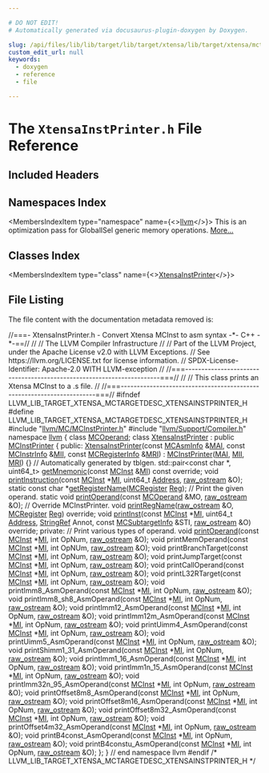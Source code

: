 ```yaml
---

# DO NOT EDIT!
# Automatically generated via docusaurus-plugin-doxygen by Doxygen.

slug: /api/files/lib/lib/target/lib/target/xtensa/lib/target/xtensa/mctargetdesc/xtensainstprinter-h
custom_edit_url: null
keywords:
  - doxygen
  - reference
  - file

---
```





# The `XtensaInstPrinter.h` File Reference

<DoxygenPage pluginConfig={pluginConfig}>



## Included Headers

<IncludesList>
<IncludesListItem
  filePath="llvm/MC/MCInstPrinter.h"
  permalink="/docs/api/files/include/include/llvm/include/llvm/mc/mcinstprinter-h"
  isLocal="true" />
<IncludesListItem
  filePath="llvm/Support/Compiler.h"
  permalink="/docs/api/files/include/include/llvm/include/llvm/support/compiler-h"
  isLocal="true" />
</IncludesList>

## Namespaces Index

<MembersIndex>

<MembersIndexItem
  type="namespace"
  name={<><a href="/docs/api/namespaces/llvm">llvm</a></>}>
This is an optimization pass for GlobalISel generic memory operations. <a href="/docs/api/namespaces/llvm/#details">More...</a>
</MembersIndexItem>

</MembersIndex>

## Classes Index

<MembersIndex>

<MembersIndexItem
  type="class"
  name={<><a href="/docs/api/classes/llvm/xtensainstprinter">XtensaInstPrinter</a></>}>
</MembersIndexItem>

</MembersIndex>


## File Listing

The file content with the documentation metadata removed is:

<ProgramListing>

<Link id="l00001" /><CodeLine lineNumber="1"><span class="doxyHighlightComment">//===- XtensaInstPrinter.h - Convert Xtensa MCInst to asm syntax -&#42;- C++ -&#42;-==//</span></CodeLine>
<Link id="l00002" /><CodeLine lineNumber="2"><span class="doxyHighlightComment">//</span></CodeLine>
<Link id="l00003" /><CodeLine lineNumber="3"><span class="doxyHighlightComment">//                     The LLVM Compiler Infrastructure</span></CodeLine>
<Link id="l00004" /><CodeLine lineNumber="4"><span class="doxyHighlightComment">//</span></CodeLine>
<Link id="l00005" /><CodeLine lineNumber="5"><span class="doxyHighlightComment">// Part of the LLVM Project, under the Apache License v2.0 with LLVM Exceptions.</span></CodeLine>
<Link id="l00006" /><CodeLine lineNumber="6"><span class="doxyHighlightComment">// See https://llvm.org/LICENSE.txt for license information.</span></CodeLine>
<Link id="l00007" /><CodeLine lineNumber="7"><span class="doxyHighlightComment">// SPDX-License-Identifier: Apache-2.0 WITH LLVM-exception</span></CodeLine>
<Link id="l00008" /><CodeLine lineNumber="8"><span class="doxyHighlightComment">//</span></CodeLine>
<Link id="l00009" /><CodeLine lineNumber="9"><span class="doxyHighlightComment">//===----------------------------------------------------------------------===//</span></CodeLine>
<Link id="l00010" /><CodeLine lineNumber="10"><span class="doxyHighlightComment">//</span></CodeLine>
<Link id="l00011" /><CodeLine lineNumber="11"><span class="doxyHighlightComment">// This class prints an Xtensa MCInst to a .s file.</span></CodeLine>
<Link id="l00012" /><CodeLine lineNumber="12"><span class="doxyHighlightComment">//</span></CodeLine>
<Link id="l00013" /><CodeLine lineNumber="13"><span class="doxyHighlightComment">//===----------------------------------------------------------------------===//</span></CodeLine>
<Link id="l00014" /><CodeLine lineNumber="14"></CodeLine>
<Link id="l00015" /><CodeLine lineNumber="15"><span class="doxyHighlightPreprocessor">#ifndef LLVM&#95;LIB&#95;TARGET&#95;XTENSA&#95;MCTARGETDESC&#95;XTENSAINSTPRINTER&#95;H</span></CodeLine>
<Link id="l00016" /><CodeLine lineNumber="16"><span class="doxyHighlightPreprocessor">#define LLVM&#95;LIB&#95;TARGET&#95;XTENSA&#95;MCTARGETDESC&#95;XTENSAINSTPRINTER&#95;H</span></CodeLine>
<Link id="l00017" /><CodeLine lineNumber="17"></CodeLine>
<Link id="l00018" /><CodeLine lineNumber="18"><span class="doxyHighlightPreprocessor">#include &quot;<a href="/docs/api/files/include/include/llvm/include/llvm/mc/mcinstprinter-h">llvm/MC/MCInstPrinter.h</a>&quot;</span></CodeLine>
<Link id="l00019" /><CodeLine lineNumber="19"><span class="doxyHighlightPreprocessor">#include &quot;<a href="/docs/api/files/include/include/llvm/include/llvm/support/compiler-h">llvm/Support/Compiler.h</a>&quot;</span></CodeLine>
<Link id="l00020" /><CodeLine lineNumber="20"></CodeLine>
<Link id="l00021" /><CodeLine lineNumber="21"><span class="doxyHighlightKeyword">namespace </span><span class="doxyHighlight"><a href="/docs/api/namespaces/llvm">llvm</a> &#123;</span></CodeLine>
<Link id="l00022" /><CodeLine lineNumber="22"><span class="doxyHighlightKeyword">class </span><span class="doxyHighlight"><a href="/docs/api/classes/llvm/mcoperand">MCOperand</a>;</span></CodeLine>
<Link id="l00023" /><CodeLine lineNumber="23"></CodeLine>
<Link id="l00024" /><CodeLine lineNumber="24" lineLink="/docs/api/classes/llvm/xtensainstprinter"><span class="doxyHighlightKeyword">class </span><span class="doxyHighlight"><a href="/docs/api/classes/llvm/xtensainstprinter/#ab242fc996d13d86bde98459d6cede9aa">XtensaInstPrinter</a> : </span><span class="doxyHighlightKeyword">public</span><span class="doxyHighlight"> <a href="/docs/api/classes/llvm/mcinstprinter/#af0525fc87f3e2054109908599d21098d">MCInstPrinter</a> &#123;</span></CodeLine>
<Link id="l00025" /><CodeLine lineNumber="25"><span class="doxyHighlightKeyword">public</span><span class="doxyHighlight">:</span></CodeLine>
<Link id="l00026" /><CodeLine lineNumber="26" lineLink="/docs/api/classes/llvm/xtensainstprinter/#ab242fc996d13d86bde98459d6cede9aa"><span class="doxyHighlight">  <a href="/docs/api/classes/llvm/xtensainstprinter/#ab242fc996d13d86bde98459d6cede9aa">XtensaInstPrinter</a>(</span><span class="doxyHighlightKeyword">const</span><span class="doxyHighlight"> <a href="/docs/api/classes/llvm/mcasminfo">MCAsmInfo</a> &amp;<a href="/docs/api/classes/llvm/mcinstprinter/#aacb2bfbafa57a37e627bf1334d349bc6">MAI</a>, </span><span class="doxyHighlightKeyword">const</span><span class="doxyHighlight"> <a href="/docs/api/classes/llvm/mcinstrinfo">MCInstrInfo</a> &amp;<a href="/docs/api/classes/llvm/mcinstprinter/#a41acdb280262403252bc72f6d3f23f7a">MII</a>,</span></CodeLine>
<Link id="l00027" /><CodeLine lineNumber="27"><span class="doxyHighlight">                    </span><span class="doxyHighlightKeyword">const</span><span class="doxyHighlight"> <a href="/docs/api/classes/llvm/mcregisterinfo">MCRegisterInfo</a> &amp;<a href="/docs/api/classes/llvm/mcinstprinter/#aaaeadf26b0e3ae38625c5469231bbce6">MRI</a>)</span></CodeLine>
<Link id="l00028" /><CodeLine lineNumber="28"><span class="doxyHighlight">      : <a href="/docs/api/classes/llvm/mcinstprinter/#af0525fc87f3e2054109908599d21098d">MCInstPrinter</a>(<a href="/docs/api/classes/llvm/mcinstprinter/#aacb2bfbafa57a37e627bf1334d349bc6">MAI</a>, <a href="/docs/api/classes/llvm/mcinstprinter/#a41acdb280262403252bc72f6d3f23f7a">MII</a>, <a href="/docs/api/classes/llvm/mcinstprinter/#aaaeadf26b0e3ae38625c5469231bbce6">MRI</a>) &#123;&#125;</span></CodeLine>
<Link id="l00029" /><CodeLine lineNumber="29"></CodeLine>
<Link id="l00030" /><CodeLine lineNumber="30"><span class="doxyHighlight">  </span><span class="doxyHighlightComment">// Automatically generated by tblgen.</span></CodeLine>
<Link id="l00031" /><CodeLine lineNumber="31"><span class="doxyHighlight">  std::pair&lt;const char &#42;, uint64&#95;t&gt;</span></CodeLine>
<Link id="l00032" /><CodeLine lineNumber="32" lineLink="/docs/api/classes/llvm/xtensainstprinter/#ab08d8f317acb1401717c30fa9a6fb3d1"><span class="doxyHighlight">  <a href="/docs/api/classes/llvm/xtensainstprinter/#ab08d8f317acb1401717c30fa9a6fb3d1">getMnemonic</a>(</span><span class="doxyHighlightKeyword">const</span><span class="doxyHighlight"> <a href="/docs/api/classes/llvm/mcinst">MCInst</a> &amp;<a href="/docs/api/files/lib/lib/codegen/lib/codegen/globalisel/irtranslator-cpp/#abe44dfdea65b4f7e11e0a608ab708b76">MI</a>) </span><span class="doxyHighlightKeyword">const override</span><span class="doxyHighlight">;</span></CodeLine>
<Link id="l00033" /><CodeLine lineNumber="33" lineLink="/docs/api/classes/llvm/xtensainstprinter/#a717f8c157d98b03b35ef2a21c614404f"><span class="doxyHighlight">  </span><span class="doxyHighlightKeywordType">void</span><span class="doxyHighlight"> <a href="/docs/api/classes/llvm/xtensainstprinter/#a717f8c157d98b03b35ef2a21c614404f">printInstruction</a>(</span><span class="doxyHighlightKeyword">const</span><span class="doxyHighlight"> <a href="/docs/api/classes/llvm/mcinst">MCInst</a> &#42;<a href="/docs/api/files/lib/lib/codegen/lib/codegen/globalisel/irtranslator-cpp/#abe44dfdea65b4f7e11e0a608ab708b76">MI</a>, uint64&#95;t <a href="/docs/api/namespaces/llvm/#a8e02bbea14c70bab55fbc1384e1472d9add7bf230fde8d4836917806aff6a6b27">Address</a>, <a href="/docs/api/classes/llvm/raw-ostream">raw&#95;ostream</a> &amp;O);</span></CodeLine>
<Link id="l00034" /><CodeLine lineNumber="34" lineLink="/docs/api/classes/llvm/xtensainstprinter/#a96ae823b2970feb71038752d8e76290d"><span class="doxyHighlight">  </span><span class="doxyHighlightKeyword">static</span><span class="doxyHighlight"> </span><span class="doxyHighlightKeyword">const</span><span class="doxyHighlight"> </span><span class="doxyHighlightKeywordType">char</span><span class="doxyHighlight"> &#42;<a href="/docs/api/classes/llvm/xtensainstprinter/#a96ae823b2970feb71038752d8e76290d">getRegisterName</a>(<a href="/docs/api/classes/llvm/mcregister">MCRegister</a> <a href="/docs/api/files/lib/lib/codegen/machinesink-cpp/#a359e1ff26f6d466d927a61aae45b05c3">Reg</a>);</span></CodeLine>
<Link id="l00035" /><CodeLine lineNumber="35"></CodeLine>
<Link id="l00036" /><CodeLine lineNumber="36"><span class="doxyHighlight">  </span><span class="doxyHighlightComment">// Print the given operand.</span></CodeLine>
<Link id="l00037" /><CodeLine lineNumber="37"><span class="doxyHighlight">  </span><span class="doxyHighlightKeyword">static</span><span class="doxyHighlight"> </span><span class="doxyHighlightKeywordType">void</span><span class="doxyHighlight"> <a href="/docs/api/classes/llvm/xtensainstprinter/#a9f811f31e57e6c1f82e14088b2d87b91">printOperand</a>(</span><span class="doxyHighlightKeyword">const</span><span class="doxyHighlight"> <a href="/docs/api/classes/llvm/mcoperand">MCOperand</a> &amp;MO, <a href="/docs/api/classes/llvm/raw-ostream">raw&#95;ostream</a> &amp;O);</span></CodeLine>
<Link id="l00038" /><CodeLine lineNumber="38"></CodeLine>
<Link id="l00039" /><CodeLine lineNumber="39"><span class="doxyHighlight">  </span><span class="doxyHighlightComment">// Override MCInstPrinter.</span></CodeLine>
<Link id="l00040" /><CodeLine lineNumber="40"><span class="doxyHighlight">  </span><span class="doxyHighlightKeywordType">void</span><span class="doxyHighlight"> <a href="/docs/api/classes/llvm/xtensainstprinter/#a9e270012aae288281f4ad8ba005fb800">printRegName</a>(<a href="/docs/api/classes/llvm/raw-ostream">raw&#95;ostream</a> &amp;O, <a href="/docs/api/classes/llvm/mcregister">MCRegister</a> <a href="/docs/api/files/lib/lib/codegen/machinesink-cpp/#a359e1ff26f6d466d927a61aae45b05c3">Reg</a>) </span><span class="doxyHighlightKeyword">override</span><span class="doxyHighlight">;</span></CodeLine>
<Link id="l00041" /><CodeLine lineNumber="41"><span class="doxyHighlight">  </span><span class="doxyHighlightKeywordType">void</span><span class="doxyHighlight"> <a href="/docs/api/classes/llvm/xtensainstprinter/#a0aa86a498b3f4382b0440dad553486a5">printInst</a>(</span><span class="doxyHighlightKeyword">const</span><span class="doxyHighlight"> <a href="/docs/api/classes/llvm/mcinst">MCInst</a> &#42;<a href="/docs/api/files/lib/lib/codegen/lib/codegen/globalisel/irtranslator-cpp/#abe44dfdea65b4f7e11e0a608ab708b76">MI</a>, uint64&#95;t <a href="/docs/api/namespaces/llvm/#a8e02bbea14c70bab55fbc1384e1472d9add7bf230fde8d4836917806aff6a6b27">Address</a>, <a href="/docs/api/classes/llvm/stringref">StringRef</a> Annot,</span></CodeLine>
<Link id="l00042" /><CodeLine lineNumber="42"><span class="doxyHighlight">                 </span><span class="doxyHighlightKeyword">const</span><span class="doxyHighlight"> <a href="/docs/api/classes/llvm/mcsubtargetinfo">MCSubtargetInfo</a> &amp;STI, <a href="/docs/api/classes/llvm/raw-ostream">raw&#95;ostream</a> &amp;O) </span><span class="doxyHighlightKeyword">override</span><span class="doxyHighlight">;</span></CodeLine>
<Link id="l00043" /><CodeLine lineNumber="43"></CodeLine>
<Link id="l00044" /><CodeLine lineNumber="44"><span class="doxyHighlightKeyword">private</span><span class="doxyHighlight">:</span></CodeLine>
<Link id="l00045" /><CodeLine lineNumber="45"><span class="doxyHighlight">  </span><span class="doxyHighlightComment">// Print various types of operand.</span></CodeLine>
<Link id="l00046" /><CodeLine lineNumber="46"><span class="doxyHighlight">  </span><span class="doxyHighlightKeywordType">void</span><span class="doxyHighlight"> <a href="/docs/api/classes/llvm/xtensainstprinter/#a9f811f31e57e6c1f82e14088b2d87b91">printOperand</a>(</span><span class="doxyHighlightKeyword">const</span><span class="doxyHighlight"> <a href="/docs/api/classes/llvm/mcinst">MCInst</a> &#42;<a href="/docs/api/files/lib/lib/codegen/lib/codegen/globalisel/irtranslator-cpp/#abe44dfdea65b4f7e11e0a608ab708b76">MI</a>, </span><span class="doxyHighlightKeywordType">int</span><span class="doxyHighlight"> OpNum, <a href="/docs/api/classes/llvm/raw-ostream">raw&#95;ostream</a> &amp;O);</span></CodeLine>
<Link id="l00047" /><CodeLine lineNumber="47"><span class="doxyHighlight">  </span><span class="doxyHighlightKeywordType">void</span><span class="doxyHighlight"> printMemOperand(</span><span class="doxyHighlightKeyword">const</span><span class="doxyHighlight"> <a href="/docs/api/classes/llvm/mcinst">MCInst</a> &#42;<a href="/docs/api/files/lib/lib/codegen/lib/codegen/globalisel/irtranslator-cpp/#abe44dfdea65b4f7e11e0a608ab708b76">MI</a>, </span><span class="doxyHighlightKeywordType">int</span><span class="doxyHighlight"> OpNUm, <a href="/docs/api/classes/llvm/raw-ostream">raw&#95;ostream</a> &amp;O);</span></CodeLine>
<Link id="l00048" /><CodeLine lineNumber="48"><span class="doxyHighlight">  </span><span class="doxyHighlightKeywordType">void</span><span class="doxyHighlight"> printBranchTarget(</span><span class="doxyHighlightKeyword">const</span><span class="doxyHighlight"> <a href="/docs/api/classes/llvm/mcinst">MCInst</a> &#42;<a href="/docs/api/files/lib/lib/codegen/lib/codegen/globalisel/irtranslator-cpp/#abe44dfdea65b4f7e11e0a608ab708b76">MI</a>, </span><span class="doxyHighlightKeywordType">int</span><span class="doxyHighlight"> OpNum, <a href="/docs/api/classes/llvm/raw-ostream">raw&#95;ostream</a> &amp;O);</span></CodeLine>
<Link id="l00049" /><CodeLine lineNumber="49"><span class="doxyHighlight">  </span><span class="doxyHighlightKeywordType">void</span><span class="doxyHighlight"> printJumpTarget(</span><span class="doxyHighlightKeyword">const</span><span class="doxyHighlight"> <a href="/docs/api/classes/llvm/mcinst">MCInst</a> &#42;<a href="/docs/api/files/lib/lib/codegen/lib/codegen/globalisel/irtranslator-cpp/#abe44dfdea65b4f7e11e0a608ab708b76">MI</a>, </span><span class="doxyHighlightKeywordType">int</span><span class="doxyHighlight"> OpNum, <a href="/docs/api/classes/llvm/raw-ostream">raw&#95;ostream</a> &amp;O);</span></CodeLine>
<Link id="l00050" /><CodeLine lineNumber="50"><span class="doxyHighlight">  </span><span class="doxyHighlightKeywordType">void</span><span class="doxyHighlight"> printCallOperand(</span><span class="doxyHighlightKeyword">const</span><span class="doxyHighlight"> <a href="/docs/api/classes/llvm/mcinst">MCInst</a> &#42;<a href="/docs/api/files/lib/lib/codegen/lib/codegen/globalisel/irtranslator-cpp/#abe44dfdea65b4f7e11e0a608ab708b76">MI</a>, </span><span class="doxyHighlightKeywordType">int</span><span class="doxyHighlight"> OpNum, <a href="/docs/api/classes/llvm/raw-ostream">raw&#95;ostream</a> &amp;O);</span></CodeLine>
<Link id="l00051" /><CodeLine lineNumber="51"><span class="doxyHighlight">  </span><span class="doxyHighlightKeywordType">void</span><span class="doxyHighlight"> printL32RTarget(</span><span class="doxyHighlightKeyword">const</span><span class="doxyHighlight"> <a href="/docs/api/classes/llvm/mcinst">MCInst</a> &#42;<a href="/docs/api/files/lib/lib/codegen/lib/codegen/globalisel/irtranslator-cpp/#abe44dfdea65b4f7e11e0a608ab708b76">MI</a>, </span><span class="doxyHighlightKeywordType">int</span><span class="doxyHighlight"> OpNum, <a href="/docs/api/classes/llvm/raw-ostream">raw&#95;ostream</a> &amp;O);</span></CodeLine>
<Link id="l00052" /><CodeLine lineNumber="52"></CodeLine>
<Link id="l00053" /><CodeLine lineNumber="53"><span class="doxyHighlight">  </span><span class="doxyHighlightKeywordType">void</span><span class="doxyHighlight"> printImm8&#95;AsmOperand(</span><span class="doxyHighlightKeyword">const</span><span class="doxyHighlight"> <a href="/docs/api/classes/llvm/mcinst">MCInst</a> &#42;<a href="/docs/api/files/lib/lib/codegen/lib/codegen/globalisel/irtranslator-cpp/#abe44dfdea65b4f7e11e0a608ab708b76">MI</a>, </span><span class="doxyHighlightKeywordType">int</span><span class="doxyHighlight"> OpNum, <a href="/docs/api/classes/llvm/raw-ostream">raw&#95;ostream</a> &amp;O);</span></CodeLine>
<Link id="l00054" /><CodeLine lineNumber="54"><span class="doxyHighlight">  </span><span class="doxyHighlightKeywordType">void</span><span class="doxyHighlight"> printImm8&#95;sh8&#95;AsmOperand(</span><span class="doxyHighlightKeyword">const</span><span class="doxyHighlight"> <a href="/docs/api/classes/llvm/mcinst">MCInst</a> &#42;<a href="/docs/api/files/lib/lib/codegen/lib/codegen/globalisel/irtranslator-cpp/#abe44dfdea65b4f7e11e0a608ab708b76">MI</a>, </span><span class="doxyHighlightKeywordType">int</span><span class="doxyHighlight"> OpNum, <a href="/docs/api/classes/llvm/raw-ostream">raw&#95;ostream</a> &amp;O);</span></CodeLine>
<Link id="l00055" /><CodeLine lineNumber="55"><span class="doxyHighlight">  </span><span class="doxyHighlightKeywordType">void</span><span class="doxyHighlight"> printImm12&#95;AsmOperand(</span><span class="doxyHighlightKeyword">const</span><span class="doxyHighlight"> <a href="/docs/api/classes/llvm/mcinst">MCInst</a> &#42;<a href="/docs/api/files/lib/lib/codegen/lib/codegen/globalisel/irtranslator-cpp/#abe44dfdea65b4f7e11e0a608ab708b76">MI</a>, </span><span class="doxyHighlightKeywordType">int</span><span class="doxyHighlight"> OpNum, <a href="/docs/api/classes/llvm/raw-ostream">raw&#95;ostream</a> &amp;O);</span></CodeLine>
<Link id="l00056" /><CodeLine lineNumber="56"><span class="doxyHighlight">  </span><span class="doxyHighlightKeywordType">void</span><span class="doxyHighlight"> printImm12m&#95;AsmOperand(</span><span class="doxyHighlightKeyword">const</span><span class="doxyHighlight"> <a href="/docs/api/classes/llvm/mcinst">MCInst</a> &#42;<a href="/docs/api/files/lib/lib/codegen/lib/codegen/globalisel/irtranslator-cpp/#abe44dfdea65b4f7e11e0a608ab708b76">MI</a>, </span><span class="doxyHighlightKeywordType">int</span><span class="doxyHighlight"> OpNum, <a href="/docs/api/classes/llvm/raw-ostream">raw&#95;ostream</a> &amp;O);</span></CodeLine>
<Link id="l00057" /><CodeLine lineNumber="57"><span class="doxyHighlight">  </span><span class="doxyHighlightKeywordType">void</span><span class="doxyHighlight"> printUimm4&#95;AsmOperand(</span><span class="doxyHighlightKeyword">const</span><span class="doxyHighlight"> <a href="/docs/api/classes/llvm/mcinst">MCInst</a> &#42;<a href="/docs/api/files/lib/lib/codegen/lib/codegen/globalisel/irtranslator-cpp/#abe44dfdea65b4f7e11e0a608ab708b76">MI</a>, </span><span class="doxyHighlightKeywordType">int</span><span class="doxyHighlight"> OpNum, <a href="/docs/api/classes/llvm/raw-ostream">raw&#95;ostream</a> &amp;O);</span></CodeLine>
<Link id="l00058" /><CodeLine lineNumber="58"><span class="doxyHighlight">  </span><span class="doxyHighlightKeywordType">void</span><span class="doxyHighlight"> printUimm5&#95;AsmOperand(</span><span class="doxyHighlightKeyword">const</span><span class="doxyHighlight"> <a href="/docs/api/classes/llvm/mcinst">MCInst</a> &#42;<a href="/docs/api/files/lib/lib/codegen/lib/codegen/globalisel/irtranslator-cpp/#abe44dfdea65b4f7e11e0a608ab708b76">MI</a>, </span><span class="doxyHighlightKeywordType">int</span><span class="doxyHighlight"> OpNum, <a href="/docs/api/classes/llvm/raw-ostream">raw&#95;ostream</a> &amp;O);</span></CodeLine>
<Link id="l00059" /><CodeLine lineNumber="59"><span class="doxyHighlight">  </span><span class="doxyHighlightKeywordType">void</span><span class="doxyHighlight"> printShimm1&#95;31&#95;AsmOperand(</span><span class="doxyHighlightKeyword">const</span><span class="doxyHighlight"> <a href="/docs/api/classes/llvm/mcinst">MCInst</a> &#42;<a href="/docs/api/files/lib/lib/codegen/lib/codegen/globalisel/irtranslator-cpp/#abe44dfdea65b4f7e11e0a608ab708b76">MI</a>, </span><span class="doxyHighlightKeywordType">int</span><span class="doxyHighlight"> OpNum, <a href="/docs/api/classes/llvm/raw-ostream">raw&#95;ostream</a> &amp;O);</span></CodeLine>
<Link id="l00060" /><CodeLine lineNumber="60"><span class="doxyHighlight">  </span><span class="doxyHighlightKeywordType">void</span><span class="doxyHighlight"> printImm1&#95;16&#95;AsmOperand(</span><span class="doxyHighlightKeyword">const</span><span class="doxyHighlight"> <a href="/docs/api/classes/llvm/mcinst">MCInst</a> &#42;<a href="/docs/api/files/lib/lib/codegen/lib/codegen/globalisel/irtranslator-cpp/#abe44dfdea65b4f7e11e0a608ab708b76">MI</a>, </span><span class="doxyHighlightKeywordType">int</span><span class="doxyHighlight"> OpNum, <a href="/docs/api/classes/llvm/raw-ostream">raw&#95;ostream</a> &amp;O);</span></CodeLine>
<Link id="l00061" /><CodeLine lineNumber="61"><span class="doxyHighlight">  </span><span class="doxyHighlightKeywordType">void</span><span class="doxyHighlight"> printImm1n&#95;15&#95;AsmOperand(</span><span class="doxyHighlightKeyword">const</span><span class="doxyHighlight"> <a href="/docs/api/classes/llvm/mcinst">MCInst</a> &#42;<a href="/docs/api/files/lib/lib/codegen/lib/codegen/globalisel/irtranslator-cpp/#abe44dfdea65b4f7e11e0a608ab708b76">MI</a>, </span><span class="doxyHighlightKeywordType">int</span><span class="doxyHighlight"> OpNum, <a href="/docs/api/classes/llvm/raw-ostream">raw&#95;ostream</a> &amp;O);</span></CodeLine>
<Link id="l00062" /><CodeLine lineNumber="62"><span class="doxyHighlight">  </span><span class="doxyHighlightKeywordType">void</span><span class="doxyHighlight"> printImm32n&#95;95&#95;AsmOperand(</span><span class="doxyHighlightKeyword">const</span><span class="doxyHighlight"> <a href="/docs/api/classes/llvm/mcinst">MCInst</a> &#42;<a href="/docs/api/files/lib/lib/codegen/lib/codegen/globalisel/irtranslator-cpp/#abe44dfdea65b4f7e11e0a608ab708b76">MI</a>, </span><span class="doxyHighlightKeywordType">int</span><span class="doxyHighlight"> OpNum, <a href="/docs/api/classes/llvm/raw-ostream">raw&#95;ostream</a> &amp;O);</span></CodeLine>
<Link id="l00063" /><CodeLine lineNumber="63"><span class="doxyHighlight">  </span><span class="doxyHighlightKeywordType">void</span><span class="doxyHighlight"> printOffset8m8&#95;AsmOperand(</span><span class="doxyHighlightKeyword">const</span><span class="doxyHighlight"> <a href="/docs/api/classes/llvm/mcinst">MCInst</a> &#42;<a href="/docs/api/files/lib/lib/codegen/lib/codegen/globalisel/irtranslator-cpp/#abe44dfdea65b4f7e11e0a608ab708b76">MI</a>, </span><span class="doxyHighlightKeywordType">int</span><span class="doxyHighlight"> OpNum, <a href="/docs/api/classes/llvm/raw-ostream">raw&#95;ostream</a> &amp;O);</span></CodeLine>
<Link id="l00064" /><CodeLine lineNumber="64"><span class="doxyHighlight">  </span><span class="doxyHighlightKeywordType">void</span><span class="doxyHighlight"> printOffset8m16&#95;AsmOperand(</span><span class="doxyHighlightKeyword">const</span><span class="doxyHighlight"> <a href="/docs/api/classes/llvm/mcinst">MCInst</a> &#42;<a href="/docs/api/files/lib/lib/codegen/lib/codegen/globalisel/irtranslator-cpp/#abe44dfdea65b4f7e11e0a608ab708b76">MI</a>, </span><span class="doxyHighlightKeywordType">int</span><span class="doxyHighlight"> OpNum, <a href="/docs/api/classes/llvm/raw-ostream">raw&#95;ostream</a> &amp;O);</span></CodeLine>
<Link id="l00065" /><CodeLine lineNumber="65"><span class="doxyHighlight">  </span><span class="doxyHighlightKeywordType">void</span><span class="doxyHighlight"> printOffset8m32&#95;AsmOperand(</span><span class="doxyHighlightKeyword">const</span><span class="doxyHighlight"> <a href="/docs/api/classes/llvm/mcinst">MCInst</a> &#42;<a href="/docs/api/files/lib/lib/codegen/lib/codegen/globalisel/irtranslator-cpp/#abe44dfdea65b4f7e11e0a608ab708b76">MI</a>, </span><span class="doxyHighlightKeywordType">int</span><span class="doxyHighlight"> OpNum, <a href="/docs/api/classes/llvm/raw-ostream">raw&#95;ostream</a> &amp;O);</span></CodeLine>
<Link id="l00066" /><CodeLine lineNumber="66"><span class="doxyHighlight">  </span><span class="doxyHighlightKeywordType">void</span><span class="doxyHighlight"> printOffset4m32&#95;AsmOperand(</span><span class="doxyHighlightKeyword">const</span><span class="doxyHighlight"> <a href="/docs/api/classes/llvm/mcinst">MCInst</a> &#42;<a href="/docs/api/files/lib/lib/codegen/lib/codegen/globalisel/irtranslator-cpp/#abe44dfdea65b4f7e11e0a608ab708b76">MI</a>, </span><span class="doxyHighlightKeywordType">int</span><span class="doxyHighlight"> OpNum, <a href="/docs/api/classes/llvm/raw-ostream">raw&#95;ostream</a> &amp;O);</span></CodeLine>
<Link id="l00067" /><CodeLine lineNumber="67"><span class="doxyHighlight">  </span><span class="doxyHighlightKeywordType">void</span><span class="doxyHighlight"> printB4const&#95;AsmOperand(</span><span class="doxyHighlightKeyword">const</span><span class="doxyHighlight"> <a href="/docs/api/classes/llvm/mcinst">MCInst</a> &#42;<a href="/docs/api/files/lib/lib/codegen/lib/codegen/globalisel/irtranslator-cpp/#abe44dfdea65b4f7e11e0a608ab708b76">MI</a>, </span><span class="doxyHighlightKeywordType">int</span><span class="doxyHighlight"> OpNum, <a href="/docs/api/classes/llvm/raw-ostream">raw&#95;ostream</a> &amp;O);</span></CodeLine>
<Link id="l00068" /><CodeLine lineNumber="68"><span class="doxyHighlight">  </span><span class="doxyHighlightKeywordType">void</span><span class="doxyHighlight"> printB4constu&#95;AsmOperand(</span><span class="doxyHighlightKeyword">const</span><span class="doxyHighlight"> <a href="/docs/api/classes/llvm/mcinst">MCInst</a> &#42;<a href="/docs/api/files/lib/lib/codegen/lib/codegen/globalisel/irtranslator-cpp/#abe44dfdea65b4f7e11e0a608ab708b76">MI</a>, </span><span class="doxyHighlightKeywordType">int</span><span class="doxyHighlight"> OpNum, <a href="/docs/api/classes/llvm/raw-ostream">raw&#95;ostream</a> &amp;O);</span></CodeLine>
<Link id="l00069" /><CodeLine lineNumber="69"><span class="doxyHighlight">&#125;;</span></CodeLine>
<Link id="l00070" /><CodeLine lineNumber="70"><span class="doxyHighlight">&#125; </span><span class="doxyHighlightComment">// end namespace llvm</span></CodeLine>
<Link id="l00071" /><CodeLine lineNumber="71"></CodeLine>
<Link id="l00072" /><CodeLine lineNumber="72"><span class="doxyHighlightPreprocessor">#endif </span><span class="doxyHighlightComment">/&#42; LLVM&#95;LIB&#95;TARGET&#95;XTENSA&#95;MCTARGETDESC&#95;XTENSAINSTPRINTER&#95;H &#42;/</span></CodeLine>

</ProgramListing>


</DoxygenPage>
